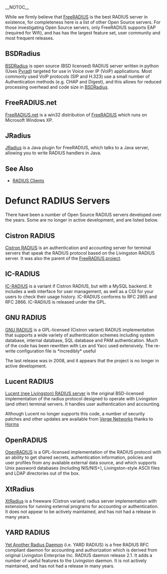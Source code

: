 __NOTOC__

While we firmly believe that [http://www.freeradius.org FreeRADIUS] is the best RADIUS server in existence, for completeness here is a list of other Open Source servers.  For those investigating Open Source servers,  only FreeRADIUS supports EAP (required for Wifi), and has has the largest feature set, user community and most frequent releases.

==BSDRadius==

[http://www.bsdradius.org/ BSDRadius] is open source (BSD licensed) RADIUS server written in python (Uses [http://wiki.freeradius.org/index.php/RADIUS_Clients#Pyrad Pyrad]) targeted for use in Voice over IP (VoIP) applications.
Most commonly used VoIP protocols (SIP and H.323) use a small number of Authentication methods (e.g. CHAP and Digest), and this allows for reduced processing overhead and code size in [http://www.bsdradius.org/ BSDRadius].

==FreeRADIUS.net==

[http://www.freeradius.net/ FreeRADIUS.net] is a win32 distribution of [http://www.freeradius.org FreeRADIUS] which runs on Microsoft Windows XP.

==JRadius==

[http://jradius.sourceforge.net JRadius] is a Java plugin for FreeRADIUS, which talks to a Java server, allowing you to write RADIUS handlers in Java.

==See Also==

* [[RADIUS Clients]]

=Defunct RADIUS Servers=

There have been a number of Open Source RADIUS servers developed over the years.  Some are no longer in active development, and are listed below.

==Cistron RADIUS==

[http://www.radius.cistron.nl/ Cistron RADIUS] is an authentication and accounting server for terminal servers that speak the RADIUS protocol based on the Livingston RADIUS server. It was also the parent of the [http://www.freeradius.org FreeRADIUS project].

==IC-RADIUS==

[http://radius.innercite.com/ IC-RADIUS] is a variant if Cistron RADIUS, but with a MySQL backend. It includes a web interface for user management, as well as a CGI for your users to check their usage history. IC-RADIUS conforms to RFC 2865 and RFC 2866. IC-RADIUS is released under the GPL.

==GNU RADIUS==

[http://www.gnu.org/software/radius/ GNU RADIUS] is a GPL-licensed (Cistron variant) RADIUS implementation that supports a wide variety of authentication schemes including system database, internal database, SQL database and PAM authentication. Much of the code has been rewritten with Lex and Yacc used extensively. The re-write configuration file is *incredibly* useful

The last release was in 2008, and it appears that the project is no longer in active development.

==Lucent RADIUS==

[http://portmasters.com/www.livingston.com/tech/docs/radius/1185title.html Lucent (nee Livingston) RADIUS server] is the original BSD-licensed implementation of the radius protocol designed to operate with Livingston (and other) terminal servers. It handles user authentication and accounting.

Although Lucent no longer supports this code, a number of security patches and other updates are available from [http://www.vergenet.net/linux/radius/ Verge Networks] thanks to [http://www.vergenet.net/~horms/about_me.shtml Horms]

==OpenRADIUS==

[http://www.xs4all.nl/~evbergen/openradius-index.html/ OpenRADIUS] is a GPL-licensed implementation of the RADIUS protocol with an ability to get shared secrets, authentication information, policies and user profiles from any available external data source, and which supports Unix password databases (including NIS/NIS+), Livingston-style ASCII files and LDAP directories out of the box.

==XtRadius==

[http://xtradius.sourceforge.net/ XtRadius] is a freeware (Cistron variant) radius server implementation with extensions for running external programs for accounting or authentication. It does not appear to be actively maintained, and has not had a release in many years.

==YARD RADIUS==

[http://sourceforge.net/projects/yardradius Yet Another Radius Daemon] (i.e. YARD RADIUS) is a free RADIUS RFC compliant daemon for accounting and authorization which is derived from original Livingston Enterprise Inc. RADIUS daemon release 2.1. It adds a number of useful features to the Livingston daemon.  It is not actively maintained, and has not had a release in many years.
